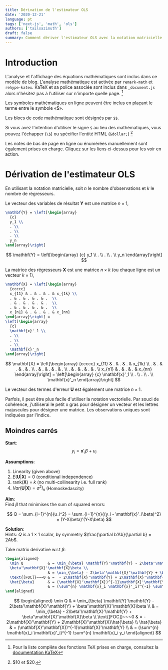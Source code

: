 ```yaml
---
title: Dérivation de l'estimateur OLS
date: '2020-12-21'
language: pt
tags: ['next-js', 'math', 'ols']
authors: ['tailsazimuth']
draft: false
summary: Comment dériver l'estimateur OLS avec la notation matricielle et une visite guidée de la composition mathématique, en utilisant markdown et à l'aide de KaTeX.
---
```


# Introduction

L'analyse et l'affichage des équations mathématiques sont inclus dans ce modèle de blog. L'analyse mathématique est activée par `remark-math` et `rehype-katex`.
KaTeX et sa police associée sont inclus dans `_document.js` alors n'hésitez pas à l'utiliser sur n'importe quelle page.
[^footnote]

[^footnote]: Pour la liste complète des fonctions TeX prises en charge, consultez la [documentation KaTeX](https://katex.org/docs/supported.html)

Les symboles mathématiques en ligne peuvent être inclus en plaçant le terme entre le symbole «$».

Les blocs de code mathématique sont désignés par `$$`.

Si vous avez l'intention d'utiliser le signe `$` au lieu des mathématiques, vous pouvez l'échapper (`\$`) ou spécifier l'entité HTML (`&dollar;`) [^2]

Les notes de bas de page en ligne ou énumérées manuellement sont également prises en charge. Cliquez sur les liens ci-dessus pour les voir en action.

[^2]: \$10 et &dollar;20.

# Dérivation de l'estimateur OLS

En utilisant la notation matricielle, soit $n$ le nombre d'observations et $k$ le nombre de régresseurs.

Le vecteur des variables de résultat $\mathbf{Y}$ est une matrice $n \times 1$,

```tex
\mathbf{Y} = \left[\begin{array}
  {c}
  y_1 \\
  . \\
  . \\
  . \\
  y_n
\end{array}\right]
```

$$
\mathbf{Y} = \left[\begin{array}
  {c}
  y_1 \\
  . \\
  . \\
  . \\
  y_n
\end{array}\right]
$$

La matrice des régresseurs $\mathbf{X}$ est une matrice $n \times k$ (ou chaque ligne est un vecteur $k \times 1$),

```latex
\mathbf{X} = \left[\begin{array}
  {ccccc}
  x_{11} & . & . & . & x_{1k} \\
  . & . & . & . & .  \\
  . & . & . & . & .  \\
  . & . & . & . & .  \\
  x_{n1} & . & . & . & x_{nn}
\end{array}\right] =
\left[\begin{array}
  {c}
  \mathbf{x}'_1 \\
  . \\
  . \\
  . \\
  \mathbf{x}'_n
\end{array}\right]
```

$$
\mathbf{X} = \left[\begin{array}
  {ccccc}
  x_{11} & . & . & . & x_{1k} \\
  . & . & . & . & .  \\
  . & . & . & . & .  \\
  . & . & . & . & .  \\
  x_{n1} & . & . & . & x_{nn}
\end{array}\right] =
\left[\begin{array}
  {c}
  \mathbf{x}'_1 \\
  . \\
  . \\
  . \\
  \mathbf{x}'_n
\end{array}\right]
$$

Le vecteur des termes d'erreur $\mathbf{U}$ est également une matrice $n \times 1$.

Parfois, il peut être plus facile d'utiliser la notation vectorielle. Par souci de cohérence, j'utiliserai le petit x gras pour désigner un vecteur et les lettres majuscules pour désigner une matrice. Les observations uniques sont indiquées par l'indice.

## Moindres carrés

**Start**:  
$$y_i = \mathbf{x}'_i \beta + u_i$$

**Assumptions**:

1. Linearity (given above)
2. $E(\mathbf{U}|\mathbf{X}) = 0$ (conditional independence)
3. rank($\mathbf{X}$) = $k$ (no multi-collinearity i.e. full rank)
4. $Var(\mathbf{U}|\mathbf{X}) = \sigma^2 I_n$ (Homoskedascity)

**Aim**:  
Find $\beta$ that minimises the sum of squared errors:

$$
Q = \sum_{i=1}^{n}{u_i^2} = \sum_{i=1}^{n}{(y_i - \mathbf{x}'_i\beta)^2} = (Y-X\beta)'(Y-X\beta)
$$

**Solution**:  
Hints: $Q$ is a $1 \times 1$ scalar, by symmetry $\frac{\partial b'Ab}{\partial b} = 2Ab$.

Take matrix derivative w.r.t $\beta$:

```tex
\begin{aligned}
  \min Q           & = \min_{\beta} \mathbf{Y}'\mathbf{Y} - 2\beta'\mathbf{X}'\mathbf{Y} +
  \beta'\mathbf{X}'\mathbf{X}\beta \\
                   & = \min_{\beta} - 2\beta'\mathbf{X}'\mathbf{Y} + \beta'\mathbf{X}'\mathbf{X}\beta \\
  \text{[FOC]}~~~0 & =  - 2\mathbf{X}'\mathbf{Y} + 2\mathbf{X}'\mathbf{X}\hat{\beta}                  \\
  \hat{\beta}      & = (\mathbf{X}'\mathbf{X})^{-1}\mathbf{X}'\mathbf{Y}                              \\
                   & = (\sum^{n} \mathbf{x}_i \mathbf{x}'_i)^{-1} \sum^{n} \mathbf{x}_i y_i
\end{aligned}
```

$$
\begin{aligned}
  \min Q           & = \min_{\beta} \mathbf{Y}'\mathbf{Y} - 2\beta'\mathbf{X}'\mathbf{Y} +
  \beta'\mathbf{X}'\mathbf{X}\beta \\
                   & = \min_{\beta} - 2\beta'\mathbf{X}'\mathbf{Y} + \beta'\mathbf{X}'\mathbf{X}\beta \\
  \text{[FOC]}~~~0 & =  - 2\mathbf{X}'\mathbf{Y} + 2\mathbf{X}'\mathbf{X}\hat{\beta}                  \\
  \hat{\beta}      & = (\mathbf{X}'\mathbf{X})^{-1}\mathbf{X}'\mathbf{Y}                              \\
                   & = (\sum^{n} \mathbf{x}_i \mathbf{x}'_i)^{-1} \sum^{n} \mathbf{x}_i y_i
\end{aligned}
$$